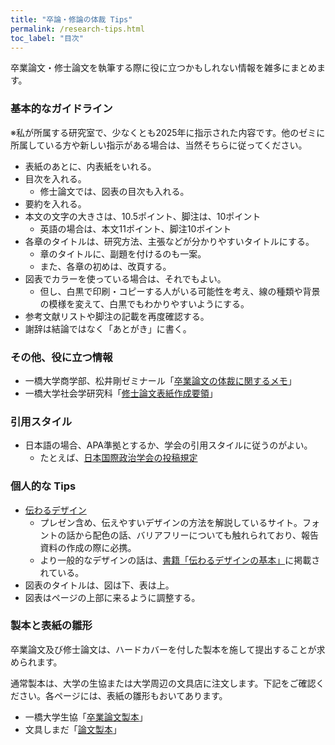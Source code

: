 ```yaml
---
title: "卒論・修論の体裁 Tips"
permalink: /research-tips.html
toc_label: "目次"
---
```


卒業論文・修士論文を執筆する際に役に立つかもしれない情報を雑多にまとめます。

### 基本的なガイドライン
※私が所属する研究室で、少なくとも2025年に指示された内容です。他のゼミに所属している方や新しい指示がある場合は、当然そちらに従ってください。

- 表紙のあとに、内表紙をいれる。
- 目次を入れる。
  - 修士論文では、図表の目次も入れる。
- 要約を入れる。
- 本文の文字の大きさは、10.5ポイント、脚注は、10ポイント
  - 英語の場合は、本文11ポイント、脚注10ポイント
- 各章のタイトルは、研究方法、主張などが分かりやすいタイトルにする。
  - 章のタイトルに、副題を付けるのも一案。
  - また、各章の初めは、改頁する。
- 図表でカラーを使っている場合は、それでもよい。
  - 但し、白黒で印刷・コピーする人がいる可能性を考え、線の種類や背景の模様を変えて、白黒でもわかりやすいようにする。
- 参考文献リストや脚注の記載を再度確認する。
- 謝辞は結論ではなく「あとがき」に書く。

### その他、役に立つ情報
- 一橋大学商学部、松井剛ゼミナール「[卒業論文の体裁に関するメモ](https://researchmap.jp/multidatabases/multidatabase_contents/detail/243998/7734311aa222dd013102a08a8e638575?frame_id=541475)」
- 一橋大学社会学研究科「[修士論文表紙作成要領](https://www.soc.hit-u.ac.jp/info/student/cover_m.html)」

### 引用スタイル
- 日本語の場合、APA準拠とするか、学会の引用スタイルに従うのがよい。
  - たとえば、[日本国際政治学会の投稿規定](https://jair.or.jp/membership/application/rules_for_papers.html)

### 個人的な Tips
- [伝わるデザイン](https://tsutawarudesign.com/)
  - プレゼン含め、伝えやすいデザインの方法を解説しているサイト。フォントの話から配色の話、バリアフリーについても触れられており、報告資料の作成の際に必携。
  - より一般的なデザインの話は、[書籍「伝わるデザインの基本」](https://gihyo.jp/book/2021/978-4-297-11985-0)に掲載されている。
- 図表のタイトルは、図は下、表は上。
- 図表はページの上部に来るように調整する。

### 製本と表紙の雛形
卒業論文及び修士論文は、ハードカバーを付した製本を施して提出することが求められます。

通常製本は、大学の生協または大学周辺の文具店に注文します。下記をご確認ください。各ページには、表紙の雛形もおいてあります。

- 一橋大学生協「[卒業論文製本](https://www.univcoop.jp/hit-u/info/info_115.html)」
- 文具しまだ「[論文製本](https://www.bungu-shimada.com/ronbun.html)」
